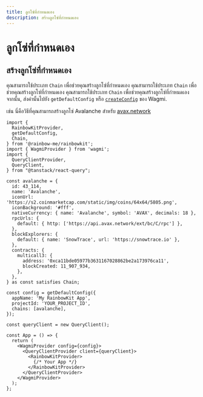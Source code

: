 ```yaml
---
title: ลูกโซ่ที่กำหนดเอง
description: สร้างลูกโซ่ที่กำหนดเอง
---
```


# ลูกโซ่ที่กำหนดเอง

## สร้างลูกโซ่ที่กำหนดเอง

คุณสามารถใช้ประเภท `Chain` เพื่อช่วยคุณสร้างลูกโซ่ที่กำหนดเอง คุณสามารถใช้ประเภท `Chain` เพื่อช่วยคุณสร้างลูกโซ่ที่กำหนดเอง คุณสามารถใช้ประเภท `Chain` เพื่อช่วยคุณสร้างลูกโซ่ที่กำหนดเอง จากนั้น, ส่งค่านั้นไปยัง `getDefaultConfig` หรือ [`createConfig`](https://wagmi.sh/core/api/createConfig#createconfig) ของ Wagmi.

เช่น นี่คือวิธีที่คุณสามารถสร้างลูกโซ่ Avalanche สำหรับ [avax.network](https://avax.network)

```tsx
import {
  RainbowKitProvider,
  getDefaultConfig,
  Chain,
} from '@rainbow-me/rainbowkit';
import { WagmiProvider } from 'wagmi';
import {
  QueryClientProvider,
  QueryClient,
} from "@tanstack/react-query";

const avalanche = {
  id: 43_114,
  name: 'Avalanche',
  iconUrl: 'https://s2.coinmarketcap.com/static/img/coins/64x64/5805.png',
  iconBackground: '#fff',
  nativeCurrency: { name: 'Avalanche', symbol: 'AVAX', decimals: 18 },
  rpcUrls: {
    default: { http: ['https://api.avax.network/ext/bc/C/rpc'] },
  },
  blockExplorers: {
    default: { name: 'SnowTrace', url: 'https://snowtrace.io' },
  },
  contracts: {
    multicall3: {
      address: '0xca11bde05977b3631167028862be2a173976ca11',
      blockCreated: 11_907_934,
    },
  },
} as const satisfies Chain;

const config = getDefaultConfig({
  appName: 'My RainbowKit App',
  projectId: 'YOUR_PROJECT_ID',
  chains: [avalanche],
});

const queryClient = new QueryClient();

const App = () => {
  return (
    <WagmiProvider config={config}>
      <QueryClientProvider client={queryClient}>
        <RainbowKitProvider>
          {/* Your App */}
        </RainbowKitProvider>
      </QueryClientProvider>
    </WagmiProvider>
  );
};
```
